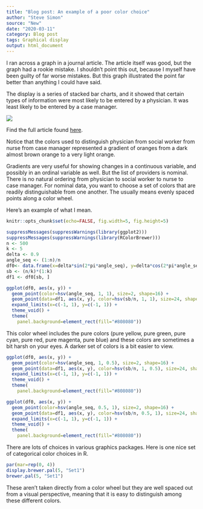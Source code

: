 ```yaml
---
title: "Blog post: An example of a poor color choice"
author: "Steve Simon"
source: "New"
date: "2020-03-11"
category: Blog post
tags: Graphical display
output: html_document
---
```


I ran across a graph in a journal article. The article itself was good, but the graph had a rookie mistake. I shouldn't point this out, because I myself have been guilty of far worse mistakes. But this graph illustrated the point far better than anything I could have said.

<!---More--->

The display is a series of stacked bar charts, and it showed that certain types of information were most likely to be entered by a physician. It was least likely to be entered by a case manager.

![](http://www.pmean.com/images/20/misuse-of-gradient.png)

Find the full article found [here](https://medinform.jmir.org/2019/3/e13802/). 

Notice that the colors used to distinguish physician from social worker from nurse from case manager represented a gradient of oranges from a dark almost brown orange to a very light orange.

Gradients are very useful for showing changes in a continuous variable, and possibly in an ordinal variable as well. But the list of providers is nominal. There is no natural ordering from physician to social worker to nurse to case manager. For nominal data, you want to choose a set of colors that are readily distinguishable from one another. The usually means evenly spaced points along a color wheel.

Here's an example of what I mean.

```r
knitr::opts_chunk$set(echo=FALSE, fig.width=5, fig.height=5)
```


```r
suppressMessages(suppressWarnings(library(ggplot2)))
suppressMessages(suppressWarnings(library(RColorBrewer)))
n <- 500
k <- 5
delta <- 0.9
angle_seq <- (1:n)/n
df0<- data.frame(x=delta*sin(2*pi*angle_seq), y=delta*cos(2*pi*angle_seq))
sb <- (n/k)*(1:k)
df1 <- df0[sb, ]

ggplot(df0, aes(x, y)) +
  geom_point(color=hsv(angle_seq, 1, 1), size=2, shape=16) +
  geom_point(data=df1, aes(x, y), color=hsv(sb/n, 1, 1), size=24, shape=16) +
  expand_limits(x=c(-1, 1), y=c(-1, 1)) +
  theme_void() +
  theme(
    panel.background=element_rect(fill="#808080"))
```

This color wheel includes the pure colors (pure yellow, pure green, pure cyan, pure red, pure magenta, pure blue) and these colors are sometimes a bit harsh on your eyes. A darker set of colors is a bit easier to view.

```r
ggplot(df0, aes(x, y)) +
  geom_point(color=hsv(angle_seq, 1, 0.5), size=2, shape=16) +
  geom_point(data=df1, aes(x, y), color=hsv(sb/n, 1, 0.5), size=24, shape=16) +
  expand_limits(x=c(-1, 1), y=c(-1, 1)) +
  theme_void() +
  theme(
    panel.background=element_rect(fill="#808080"))
```

```r
ggplot(df0, aes(x, y)) +
  geom_point(color=hsv(angle_seq, 0.5, 1), size=2, shape=16) +
  geom_point(data=df1, aes(x, y), color=hsv(sb/n, 0.5, 1), size=24, shape=16) +
  expand_limits(x=c(-1, 1), y=c(-1, 1)) +
  theme_void() +
  theme(
    panel.background=element_rect(fill="#808080"))
```

There are lots of choices in various graphics packages. Here is one nice set of categorical color choices in R.

```r
par(mar=rep(0, 4))
display.brewer.pal(5, "Set1")
brewer.pal(5, "Set1")
```

These aren't taken directly from a color wheel but they are well spaced out from a visual perspective, meaning that it is easy to distinguish among these different colors.

